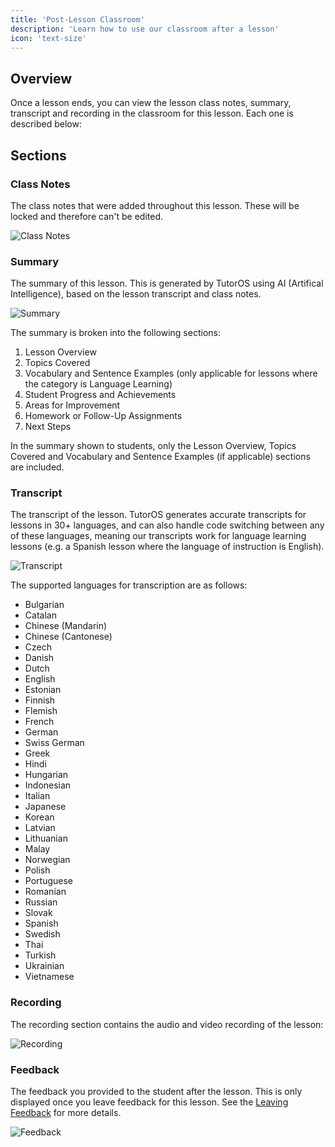 ```yaml
---
title: 'Post-Lesson Classroom'
description: 'Learn how to use our classroom after a lesson'
icon: 'text-size'
---
```


## Overview

Once a lesson ends, you can view the lesson class notes, summary, transcript and recording in the classroom for this lesson. Each one is described below:

## Sections

### Class Notes

The class notes that were added throughout this lesson. These will be locked and therefore can't be edited.

![Class Notes](/images/classroom-class-notes.png)

### Summary

The summary of this lesson. This is generated by TutorOS using AI (Artifical Intelligence), based on the lesson transcript and class notes.

![Summary](/images/classroom-summary.png)

The summary is broken into the following sections:

1. Lesson Overview
2. Topics Covered
3. Vocabulary and Sentence Examples (only applicable for lessons where the category is Language Learning)
4. Student Progress and Achievements
5. Areas for Improvement
6. Homework or Follow-Up Assignments
7. Next Steps

<Note>In the summary shown to students, only the Lesson Overview, Topics Covered and Vocabulary and Sentence Examples (if applicable) sections are included.</Note>

### Transcript

The transcript of the lesson. TutorOS generates accurate transcripts for lessons in 30+ languages, and can also handle code switching between any of these languages, meaning our transcripts work for language learning lessons (e.g. a Spanish lesson where the language of instruction is English).

![Transcript](/images/classroom-transcript.png)

The supported languages for transcription are as follows:

- Bulgarian
- Catalan
- Chinese (Mandarin)
- Chinese (Cantonese)
- Czech
- Danish
- Dutch
- English
- Estonian
- Finnish
- Flemish
- French
- German
- Swiss German
- Greek
- Hindi
- Hungarian
- Indonesian
- Italian
- Japanese
- Korean
- Latvian
- Lithuanian
- Malay
- Norwegian
- Polish
- Portuguese
- Romanian
- Russian
- Slovak
- Spanish
- Swedish
- Thai
- Turkish
- Ukrainian
- Vietnamese

### Recording

The recording section contains the audio and video recording of the lesson:

![Recording](/images/classroom-recording.png)

### Feedback

The feedback you provided to the student after the lesson. This is only displayed once you leave feedback for this lesson. See the [Leaving Feedback](/lessons/leaving-feedback) for more details.

![Feedback](/images/classroom-feedback.png)

